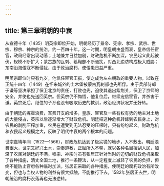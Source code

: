 ```yaml
---
---
---
```

title: 第三章明朝的中衰
---



从宣德十年（1435）明英宗即位开始，明朝经历了景帝、宪宗、孝宗、武宗、世宗、穆宗、神宗的统治，约一百四十年。这一时期，明皇朝由盛而衰，皇帝信任宦官，政局经常出现动荡；土地兼并日益加剧，财政危机不断加深，农民起义此起彼伏，规模不断扩大；蒙古族的瓦剌、鞑靼部不断骚扰，对西北边防构成极大威胁；东南沿海倭寇不断侵扰，由于政治腐朽，使倭患日益严重。

明英宗即位时只有九岁，他信任宦官王振，使之成为左右朝政的重要人物，以致在正统十四年（1449）在怀来城外的土木堡被蒙古瓦剌部也先所俘。由于兵部侍郎于谦等坚决承担了保卫北京的责任，打败也先，迫使其退出紫荆关，保卫了京师的安全，并使也先送回英宗。但英宗仍不悔悟，他复位后，继续宠信宦官，并杀害于谦。英宗死后，继位的子孙也没有吸取历史的教训，政治经济状况并无好转。

由于朝廷的挥霍浪费，军费开支的增多，皇族、宦官及一些有权有势的地主对土地的大量侵占，英宗以后逐渐增大了财政危机。明廷把这种危机转嫁到农民身上，对农民的剥削压榨加重，农民在遭受到无法忍受的压榨时，只有纷纷起义。财政危机和农民起义规模之大，反映了明代中衰的两个根本的问题。

世宗嘉靖年间（1522—1566），财政危机达到了极尖锐的地步，入不敷出，朝廷浪费很大，世宗又好兴土木，崇奉道教，正赋所入不够，就以各种名目搜刮人民，加深了农民对朝廷的不满。穆宗、神宗时虽有张居正针对当时的迫切的财政危机采取了各种措施，清丈全国土地，推行一条鞭法，从一定程度上减轻了农民的负担，但终不能防止官府各种临时加派。张居正采取的各种措施，使明廷的腐朽政治有所改变，但也与当权人物的利益有很大抵触，不能推行下去。1582年张居正去世，明朝统治的腐朽没落再也无法逆转。